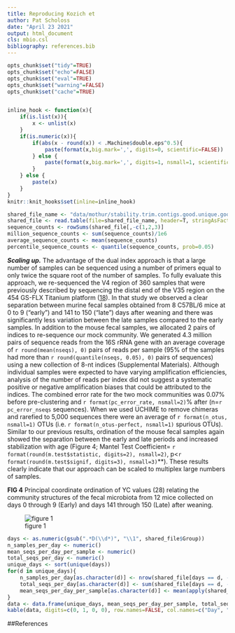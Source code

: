 ```yaml
---
title: Reproducing Kozich et
author: Pat Scholoss
date: "April 23 2021"
output: html_document
cls: mbio.csl
bibliography: references.bib
---
```


```r
opts_chunk$set("tidy"=TRUE)
opts_chunk$set("echo"=FALSE)
opts_chunk$set("eval"=TRUE)
opts_chunk$set("warning"=FALSE)
opts_chunk$set("cache"=TRUE)


inline_hook <- function(x){
	if(is.list(x)){
		x <- unlist(x)
	}
	if(is.numeric(x)){
		if(abs(x - round(x)) < .Machine$double.eps^0.5){
			paste(format(x,big.mark=',', digits=0, scientific=FALSE))
		} else {
			paste(format(x,big.mark=',', digits=1, nsmall=1, scientific=FALSE))
		}
	} else {
		paste(x)
	}
}
knitr::knit_hooks$set(inline=inline_hook)

```



```r
shared_file_name <- "data/mothur/stability.trim.contigs.good.unique.good.filer.unique.precluster.pick.pick.pick.opti_mcc.unique_list.shared"
shared_file <- read.table(file=shared_file_name, header=T, stringAsFactor=F)
sequence_counts <- rowSums(shared_file[,-c(1,2,3)]
million_sequence_counts <- sum(sequence_counts)/1e6
average_sequence_counts <- mean(sequence_counts)
percentile_sequence_counts <- quantile(sequence_counts, prob=0.05)
```


***Scaling up.*** The advantage of the dual index approach is that a
large number of samples can be sequenced using a number of primers equal
to only twice the square root of the number of samples. To fully
evaluate this approach, we re-sequenced the V4 region of 360 samples
that were previously described by sequencing the distal end of the V35
region on the 454 GS-FLX Titanium platform ([18](#_ENREF_18)). In that
study we observed a clear separation between murine fecal samples
obtained from 8 C57BL/6 mice at 0 to 9 (“early”) and 141 to 150 (“late”)
days after weaning and there was significantly less variation between
the late samples compared to the early samples. In addition to the mouse
fecal samples, we allocated 2 pairs of indices to re-sequence our mock
community. We generated 4.3 million pairs of sequence reads from the 16S
rRNA gene with an average coverage of `r round(mean(nseqs), 0)` pairs
of reads per sample (95% of the samples had more than
`r round(quantile(nseqs, 0.05), 0)` pairs of sequences) using a new
collection of 8-nt indices (Supplemental Materials). Although individual
samples were expected to have varying amplification efficiencies, analysis
of the number of reads per index did not suggest a systematic positive or
negative amplification biases that could be attributed to the indices. The
combined error rate for the two mock communities was 0.07% before
pre-clustering and `r format(pc_error_rate, nsmall=2)`% after
(n=`r pc_error_nseqs` sequences). When we used UCHIME to remove chimeras
and rarefied to 5,000 sequences there were an average of
`r format(n_otus, nsmall=1)` OTUs (i.e.
`r format(n_otus-perfect, nsmall=1)` spurious OTUs). Similar to our
previous results, ordination of the mouse fecal samples again showed the
separation between the early and late periods and increased stabilization
with age (Figure 4; Mantel Test Coefficient=
`r format(round(m.test$statistic, digits=2), nsmall=2)`,
p\<`r format(round(m.test$signif, digits=3), nsmall=3)`**). These results
clearly indicate that our approach can be scaled to multiplex large numbers
of samples.

**FIG 4** Principal coordinate ordination of YC values (28) relating the
community structures of the fecal microbiota from 12 mice collected on days
0 through 9 (Early) and days 141 through 150 (Late) after weaning.


![figure 1](../results/figures/nmds_figure.png)

```r
days <- as.numeric(gsub(".*D(\\d*)", "\\1", shared_file$Group))
n_samples_per_day <- numeric()
mean_seqs_per_day_per_sample <- numeric()
total_seqs_per_day <- numeric()
unique_days <- sort(unique(days))
for(d in unique_days){
	n_samples_per_day[as.character(d)] <- nrow(shared_file[days == d, -c(1,2,3)])
	total_seqs_per_day[as.character(d)] <- sum(shared_file[days == d, -c(1,2,3)])
	mean_seqs_per_day_per_sample[as.character(d)] <- mean(apply(shared_file[days == d, -c(1,2,3)], 1, sum), na.rm=T)
}
data <- data.frame(unique_days, mean_seqs_per_day_per_sample, total_seqs_per_day, n_samples_per_day)
kable(data, digits=c(0, 1, 0, 0), row.names=FALSE, col.names=c("Day", "Seqs. per<br>sample (mean)", "Seqs. per<br>day (total)", "Number of<br>samples"), align='c')
```


##References
